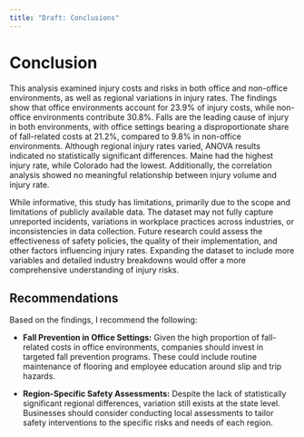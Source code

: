 ```yaml
---
title: "Draft: Conclusions"
---
```


# Conclusion

This analysis examined injury costs and risks in both office and non-office environments, as well as regional variations in injury rates. The findings show that office environments account for 23.9% of injury costs, while non-office environments contribute 30.8%. Falls are the leading cause of injury in both environments, with office settings bearing a disproportionate share of fall-related costs at 21.2%, compared to 9.8% in non-office environments. Although regional injury rates varied, ANOVA results indicated no statistically significant differences. Maine had the highest injury rate, while Colorado had the lowest. Additionally, the correlation analysis showed no meaningful relationship between injury volume and injury rate.

While informative, this study has limitations, primarily due to the scope and limitations of publicly available data. The dataset may not fully capture unreported incidents, variations in workplace practices across industries, or inconsistencies in data collection. Future research could assess the effectiveness of safety policies, the quality of their implementation, and other factors influencing injury rates. Expanding the dataset to include more variables and detailed industry breakdowns would offer a more comprehensive understanding of injury risks.

## Recommendations

Based on the findings, I recommend the following:

-   **Fall Prevention in Office Settings:** Given the high proportion of fall-related costs in office environments, companies should invest in targeted fall prevention programs. These could include routine maintenance of flooring and employee education around slip and trip hazards.

-   **Region-Specific Safety Assessments:** Despite the lack of statistically significant regional differences, variation still exists at the state level. Businesses should consider conducting local assessments to tailor safety interventions to the specific risks and needs of each region.
